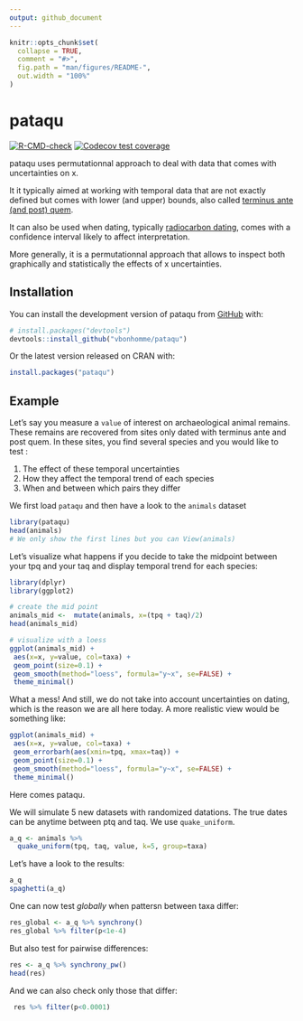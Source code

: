```yaml
---
output: github_document
---
```


<!-- README.md is generated from README.Rmd. Please edit that file -->

```r
knitr::opts_chunk$set(
  collapse = TRUE,
  comment = "#>",
  fig.path = "man/figures/README-",
  out.width = "100%"
)
```

# pataqu

<!-- badges: start -->
[![R-CMD-check](https://github.com/vbonhomme/pataqu/workflows/R-CMD-check/badge.svg)](https://github.com/vbonhomme/pataqu/actions)
[![Codecov test coverage](https://codecov.io/gh/vbonhomme/pataqu/branch/master/graph/badge.svg)](https://app.codecov.io/gh/vbonhomme/pataqu?branch=master)
<!-- badges: end -->

pataqu uses permutationnal approach to deal with data that comes with uncertainties on x. 

It it typically aimed at working with temporal data that are not exactly defined but comes with lower (and upper) bounds, also called [terminus ante (and post) quem](https://en.wikipedia.org/wiki/Terminus_post_quem). 

It can also be used when dating, typically [radiocarbon dating](https://en.wikipedia.org/wiki/Radiocarbon_dating), comes with a confidence interval likely to affect interpretation.
 
More generally, it is a permutationnal approach that allows to inspect both graphically and statistically the effects of x uncertainties.

## Installation

You can install the development version of pataqu from [GitHub](https://github.com/) with:

``` r
# install.packages("devtools")
devtools::install_github("vbonhomme/pataqu")
```

Or the latest version released on CRAN with:

``` r
install.packages("pataqu")
```

## Example

Let's say you measure a `value` of interest on archaeological animal remains.
These remains are recovered from sites only dated with terminus ante and post quem. 
In these sites, you find several species and you would like to test :

1. The effect of these temporal uncertainties
2. How they affect the temporal trend of each species
3. When and between which pairs they differ

We first load `pataqu` and then have a look to the `animals` dataset
```r
library(pataqu)
head(animals)
# We only show the first lines but you can View(animals)
```

Let's visualize what happens if you decide to take the midpoint between your tpq and your taq and display temporal trend for each species:

```r
library(dplyr)
library(ggplot2)

# create the mid point
animals_mid <-  mutate(animals, x=(tpq + taq)/2)
head(animals_mid)

# visualize with a loess
ggplot(animals_mid) +
 aes(x=x, y=value, col=taxa) +
 geom_point(size=0.1) +
 geom_smooth(method="loess", formula="y~x", se=FALSE) +
 theme_minimal()

```

What a mess! And still, we do not take into account uncertainties on dating, which is the reason we are all here today. A more realistic view would be something like:

```r
ggplot(animals_mid) +
 aes(x=x, y=value, col=taxa) +
 geom_errorbarh(aes(xmin=tpq, xmax=taq)) +
 geom_point(size=0.1) +
 geom_smooth(method="loess", formula="y~x", se=FALSE) +
 theme_minimal()
```
Here comes pataqu. 

We will simulate 5 new datasets with randomized datations. The true dates can be anytime between ptq and taq. We use `quake_uniform`.
```r
a_q <- animals %>% 
  quake_uniform(tpq, taq, value, k=5, group=taxa)
```

Let's have a look to the results:
```r
a_q
spaghetti(a_q)

```
One can now test _globally_ when pattersn between taxa differ:

```r
res_global <- a_q %>% synchrony()
res_global %>% filter(p<1e-4)
```

But also test for pairwise differences:
```r
res <- a_q %>% synchrony_pw()
head(res)
```

And we can also check only those that differ:

```r
 res %>% filter(p<0.0001)
```

